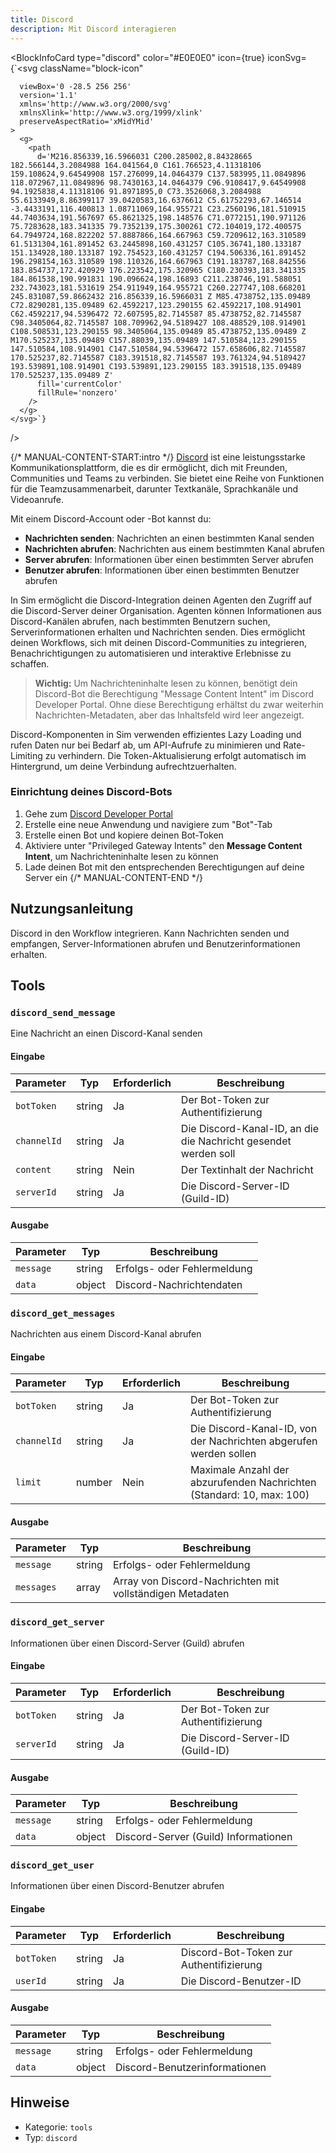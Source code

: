 ```yaml
---
title: Discord
description: Mit Discord interagieren
---
```



<BlockInfoCard 
  type="discord"
  color="#E0E0E0"
  icon={true}
  iconSvg={`<svg className="block-icon"
      
      
      
      viewBox='0 -28.5 256 256'
      version='1.1'
      xmlns='http://www.w3.org/2000/svg'
      xmlnsXlink='http://www.w3.org/1999/xlink'
      preserveAspectRatio='xMidYMid'
    >
      <g>
        <path
          d='M216.856339,16.5966031 C200.285002,8.84328665 182.566144,3.2084988 164.041564,0 C161.766523,4.11318106 159.108624,9.64549908 157.276099,14.0464379 C137.583995,11.0849896 118.072967,11.0849896 98.7430163,14.0464379 C96.9108417,9.64549908 94.1925838,4.11318106 91.8971895,0 C73.3526068,3.2084988 55.6133949,8.86399117 39.0420583,16.6376612 C5.61752293,67.146514 -3.4433191,116.400813 1.08711069,164.955721 C23.2560196,181.510915 44.7403634,191.567697 65.8621325,198.148576 C71.0772151,190.971126 75.7283628,183.341335 79.7352139,175.300261 C72.104019,172.400575 64.7949724,168.822202 57.8887866,164.667963 C59.7209612,163.310589 61.5131304,161.891452 63.2445898,160.431257 C105.36741,180.133187 151.134928,180.133187 192.754523,160.431257 C194.506336,161.891452 196.298154,163.310589 198.110326,164.667963 C191.183787,168.842556 183.854737,172.420929 176.223542,175.320965 C180.230393,183.341335 184.861538,190.991831 190.096624,198.16893 C211.238746,191.588051 232.743023,181.531619 254.911949,164.955721 C260.227747,108.668201 245.831087,59.8662432 216.856339,16.5966031 Z M85.4738752,135.09489 C72.8290281,135.09489 62.4592217,123.290155 62.4592217,108.914901 C62.4592217,94.5396472 72.607595,82.7145587 85.4738752,82.7145587 C98.3405064,82.7145587 108.709962,94.5189427 108.488529,108.914901 C108.508531,123.290155 98.3405064,135.09489 85.4738752,135.09489 Z M170.525237,135.09489 C157.88039,135.09489 147.510584,123.290155 147.510584,108.914901 C147.510584,94.5396472 157.658606,82.7145587 170.525237,82.7145587 C183.391518,82.7145587 193.761324,94.5189427 193.539891,108.914901 C193.539891,123.290155 183.391518,135.09489 170.525237,135.09489 Z'
          fill='currentColor'
          fillRule='nonzero'
        />
      </g>
    </svg>`}
/>

{/* MANUAL-CONTENT-START:intro */}
[Discord](https://discord.com) ist eine leistungsstarke Kommunikationsplattform, die es dir ermöglicht, dich mit Freunden, Communities und Teams zu verbinden. Sie bietet eine Reihe von Funktionen für die Teamzusammenarbeit, darunter Textkanäle, Sprachkanäle und Videoanrufe.

Mit einem Discord-Account oder -Bot kannst du:

- **Nachrichten senden**: Nachrichten an einen bestimmten Kanal senden
- **Nachrichten abrufen**: Nachrichten aus einem bestimmten Kanal abrufen
- **Server abrufen**: Informationen über einen bestimmten Server abrufen
- **Benutzer abrufen**: Informationen über einen bestimmten Benutzer abrufen

In Sim ermöglicht die Discord-Integration deinen Agenten den Zugriff auf die Discord-Server deiner Organisation. Agenten können Informationen aus Discord-Kanälen abrufen, nach bestimmten Benutzern suchen, Serverinformationen erhalten und Nachrichten senden. Dies ermöglicht deinen Workflows, sich mit deinen Discord-Communities zu integrieren, Benachrichtigungen zu automatisieren und interaktive Erlebnisse zu schaffen.

> **Wichtig:** Um Nachrichteninhalte lesen zu können, benötigt dein Discord-Bot die Berechtigung "Message Content Intent" im Discord Developer Portal. Ohne diese Berechtigung erhältst du zwar weiterhin Nachrichten-Metadaten, aber das Inhaltsfeld wird leer angezeigt.

Discord-Komponenten in Sim verwenden effizientes Lazy Loading und rufen Daten nur bei Bedarf ab, um API-Aufrufe zu minimieren und Rate-Limiting zu verhindern. Die Token-Aktualisierung erfolgt automatisch im Hintergrund, um deine Verbindung aufrechtzuerhalten.

### Einrichtung deines Discord-Bots

1. Gehe zum [Discord Developer Portal](https://discord.com/developers/applications)
2. Erstelle eine neue Anwendung und navigiere zum "Bot"-Tab
3. Erstelle einen Bot und kopiere deinen Bot-Token
4. Aktiviere unter "Privileged Gateway Intents" den **Message Content Intent**, um Nachrichteninhalte lesen zu können
5. Lade deinen Bot mit den entsprechenden Berechtigungen auf deine Server ein
{/* MANUAL-CONTENT-END */}

## Nutzungsanleitung

Discord in den Workflow integrieren. Kann Nachrichten senden und empfangen, Server-Informationen abrufen und Benutzerinformationen erhalten.

## Tools

### `discord_send_message`

Eine Nachricht an einen Discord-Kanal senden

#### Eingabe

| Parameter | Typ | Erforderlich | Beschreibung |
| --------- | ---- | -------- | ----------- |
| `botToken` | string | Ja | Der Bot-Token zur Authentifizierung |
| `channelId` | string | Ja | Die Discord-Kanal-ID, an die die Nachricht gesendet werden soll |
| `content` | string | Nein | Der Textinhalt der Nachricht |
| `serverId` | string | Ja | Die Discord-Server-ID \(Guild-ID\) |

#### Ausgabe

| Parameter | Typ | Beschreibung |
| --------- | ---- | ----------- |
| `message` | string | Erfolgs- oder Fehlermeldung |
| `data` | object | Discord-Nachrichtendaten |

### `discord_get_messages`

Nachrichten aus einem Discord-Kanal abrufen

#### Eingabe

| Parameter | Typ | Erforderlich | Beschreibung |
| --------- | ---- | -------- | ----------- |
| `botToken` | string | Ja | Der Bot-Token zur Authentifizierung |
| `channelId` | string | Ja | Die Discord-Kanal-ID, von der Nachrichten abgerufen werden sollen |
| `limit` | number | Nein | Maximale Anzahl der abzurufenden Nachrichten \(Standard: 10, max: 100\) |

#### Ausgabe

| Parameter | Typ | Beschreibung |
| --------- | ---- | ----------- |
| `message` | string | Erfolgs- oder Fehlermeldung |
| `messages` | array | Array von Discord-Nachrichten mit vollständigen Metadaten |

### `discord_get_server`

Informationen über einen Discord-Server (Guild) abrufen

#### Eingabe

| Parameter | Typ | Erforderlich | Beschreibung |
| --------- | ---- | -------- | ----------- |
| `botToken` | string | Ja | Der Bot-Token zur Authentifizierung |
| `serverId` | string | Ja | Die Discord-Server-ID \(Guild-ID\) |

#### Ausgabe

| Parameter | Typ | Beschreibung |
| --------- | ---- | ----------- |
| `message` | string | Erfolgs- oder Fehlermeldung |
| `data` | object | Discord-Server \(Guild\) Informationen |

### `discord_get_user`

Informationen über einen Discord-Benutzer abrufen

#### Eingabe

| Parameter | Typ | Erforderlich | Beschreibung |
| --------- | ---- | -------- | ----------- |
| `botToken` | string | Ja | Discord-Bot-Token zur Authentifizierung |
| `userId` | string | Ja | Die Discord-Benutzer-ID |

#### Ausgabe

| Parameter | Typ | Beschreibung |
| --------- | ---- | ----------- |
| `message` | string | Erfolgs- oder Fehlermeldung |
| `data` | object | Discord-Benutzerinformationen |

## Hinweise

- Kategorie: `tools`
- Typ: `discord`
